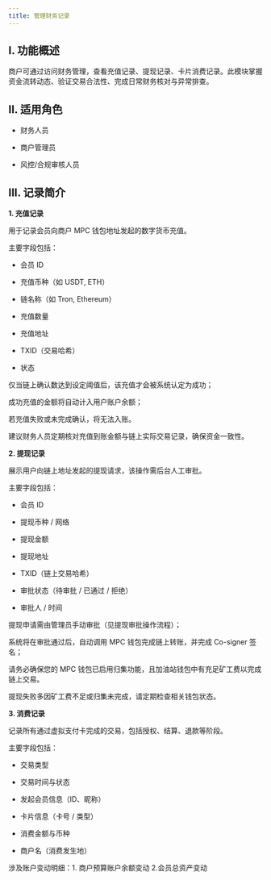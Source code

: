 ```yaml
---
title: 管理财务记录
---
```


## I. 功能概述

商户可通过访问财务管理，查看充值记录、提现记录、卡片消费记录。此模块掌握资金流转动态、验证交易合法性、完成日常财务核对与异常排查。

## II. 适用角色

* 财务人员

* 商户管理员

* 风控/合规审核人员


## III. 记录简介

**1. 充值记录**

用于记录会员向商户 MPC 钱包地址发起的数字货币充值。

主要字段包括：

* 会员 ID

* 充值币种（如 USDT, ETH）

* 链名称（如 Tron, Ethereum）

* 充值数量

* 充值地址

* TXID（交易哈希）

* 状态

<Note>
仅当链上确认数达到设定阈值后，该充值才会被系统认定为成功；

成功充值的金额将自动计入用户账户余额；

若充值失败或未完成确认，将无法入账。

建议财务人员定期核对充值到账金额与链上实际交易记录，确保资金一致性。

</Note>

**2. 提现记录**

展示用户向链上地址发起的提现请求，该操作需后台人工审批。

主要字段包括：

* 会员 ID

* 提现币种 / 网络

* 提现金额

* 提现地址

* TXID（链上交易哈希）

* 审批状态（待审批 / 已通过 / 拒绝）

* 审批人 / 时间

<Note>

提现申请需由管理员手动审批（见提现审批操作流程）；

系统将在审批通过后，自动调用 MPC 钱包完成链上转账，并完成 Co-signer 签名；

请务必确保您的 MPC 钱包已启用归集功能，且加油站钱包中有充足矿工费以完成链上交易。

提现失败多因矿工费不足或归集未完成，请定期检查相关钱包状态。
</Note>

**3. 消费记录**

记录所有通过虚拟支付卡完成的交易，包括授权、结算、退款等阶段。

主要字段包括：

* 交易类型

* 交易时间与状态

* 发起会员信息（ID、昵称）

* 卡片信息（卡号 / 类型）

* 消费金额与币种

* 商户名（消费发生地）

涉及账户变动明细：1. 商户预算账户余额变动 2.会员总资产变动


